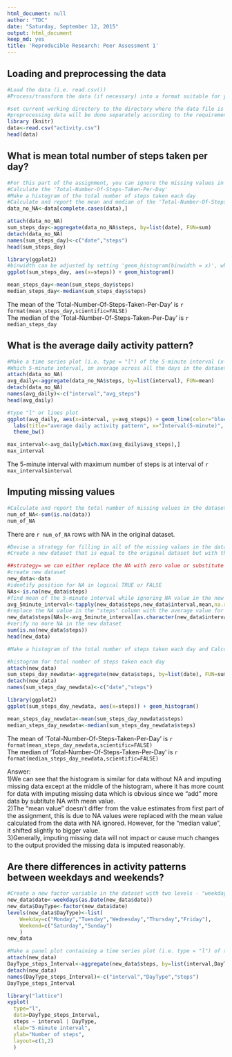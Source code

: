 ```yaml
---
html_document: null
author: "TDC"
date: "Saturday, September 12, 2015"
output: html_document
keep_md: yes
title: 'Reproducible Research: Peer Assessment 1'
---
```



## Loading and preprocessing the data
```r
#Load the data (i.e. read.csv())
#Process/transform the data (if necessary) into a format suitable for your analysis

#set current working directory to the directory where the data file is before start runing the code
#preprocessing data will be done separately according to the requirement of the following questions
library (knitr)
data<-read.csv("activity.csv")
head(data)
```

## What is mean total number of steps taken per day?
```r
#For this part of the assignment, you can ignore the missing values in the dataset.
#Calculate the 'Total-Number-Of-Steps-Taken-Per-Day'
#Make a histogram of the total number of steps taken each day
#Calculate and report the mean and median of the 'Total-Number-Of-Steps-Taken-Per-Day'
data_no_NA<-data[complete.cases(data),] 

attach(data_no_NA)
sum_steps_day<-aggregate(data_no_NA$steps, by=list(date), FUN=sum)
detach(data_no_NA)
names(sum_steps_day)<-c("date","steps")
head(sum_steps_day) 

library(ggplot2)
#binwidth can be adjusted by setting 'geom_histogram(binwidth = x)', where x is a value
ggplot(sum_steps_day, aes(x=steps)) + geom_histogram()

mean_steps_day<-mean(sum_steps_day$steps)
median_steps_day<-median(sum_steps_day$steps)
```
The mean of the 'Total-Number-Of-Steps-Taken-Per-Day' is  `r format(mean_steps_day,scientific=FALSE)`  
The median of the 'Total-Number-Of-Steps-Taken-Per-Day' is  `r median_steps_day`


## What is the average daily activity pattern?
```r
#Make a time series plot (i.e. type = "l") of the 5-minute interval (x-axis) and the average number of steps taken, averaged across all days (y-axis)
#Which 5-minute interval, on average across all the days in the dataset, contains the maximum number of steps?
attach(data_no_NA)
avg_daily<-aggregate(data_no_NA$steps, by=list(interval), FUN=mean)
detach(data_no_NA)
names(avg_daily)<-c("interval","avg_steps")
head(avg_daily) 

#type "l" or lines plot
ggplot(avg_daily, aes(x=interval, y=avg_steps)) + geom_line(color="blue",size=1)+
  labs(title="average daily activity pattern", x="Interval(5-minute)", y="average steps")+
  theme_bw()

max_interval<-avg_daily[which.max(avg_daily$avg_steps),]
max_interval
```
The 5-minute interval with maximum number of steps is at interval of `r max_interval$interval`


## Imputing missing values
```r
#Calculate and report the total number of missing values in the dataset (i.e. the total number of rows with NAs)
num_of_NA<-sum(is.na(data))
num_of_NA
```
There are `r num_of_NA` rows with NA in the original dataset.

```r
#Devise a strategy for filling in all of the missing values in the dataset. The strategy does not need to be sophisticated. For example, you could use the mean/median for that day, or the mean for that 5-minute interval, etc.
#Create a new dataset that is equal to the original dataset but with the missing data filled in.

##strategy= we can either replace the NA with zero value or substitute with the mean value of the same range (5-mnute interval or day). I will proceed with replace NA with mean value of the same 5-minute interval range
#create new dataset
new_data<-data
#identify position for NA in logical TRUE or FALSE
NAs<-is.na(new_data$steps)
#find mean of the 5-minute interval while ignoring NA value in the new dataset
avg_5minute_interval<-tapply(new_data$steps,new_data$interval,mean,na.rm=TRUE, simplify=TRUE)
#replace the NA value in the "steps" column with the average value for the corresponding 5-minute interval
new_data$steps[NAs]<-avg_5minute_interval[as.character(new_data$interval[NAs])]
#verify no more NA in the new dataset
sum(is.na(new_data$steps))
head(new_data)
```


```r
#Make a histogram of the total number of steps taken each day and Calculate and report the mean and median total number of steps taken per day. Do these values differ from the estimates from the first part of the assignment? What is the impact of imputing missing data on the estimates of the total daily number of steps?

#histogram for total number of steps taken each day
attach(new_data)
sum_steps_day_newdata<-aggregate(new_data$steps, by=list(date), FUN=sum)
detach(new_data)
names(sum_steps_day_newdata)<-c("date","steps")

library(ggplot2)
ggplot(sum_steps_day_newdata, aes(x=steps)) + geom_histogram()

mean_steps_day_newdata<-mean(sum_steps_day_newdata$steps)
median_steps_day_newdata<-median(sum_steps_day_newdata$steps)
```
The mean of 'Total-Number-Of-Steps-Taken-Per-Day' is `r format(mean_steps_day_newdata,scientific=FALSE)`  
The median of 'Total-Number-Of-Steps-Taken-Per-Day' is `r format(median_steps_day_newdata,scientific=FALSE)`

Answer:  
1)We can see that the histogram is similar for data without NA and imputing missing data except at the middle of the histogram, where it has more count for data with imputing missing data which is obvious since we "add" more data by subtitute NA with mean value.  
2)The "mean value" doesn't differ from the value estimates from first part of the assignment, this is due to NA values were replaced with the mean value calculated from the data with NA ignored. However, for the "median value",  it shifted slightly to bigger value.  
3)Generally, imputing missing data will not impact or cause much changes to the output provided the missing data is imputed reasonably.  


## Are there differences in activity patterns between weekdays and weekends?
```r
#Create a new factor variable in the dataset with two levels - "weekday" and "weekend" indicating whether a given date is a weekday or weekend day.
new_data$date<-weekdays(as.Date(new_data$date))
new_data$DayType<-factor(new_data$date)
levels(new_data$DayType)<-list(
    Weekday=c("Monday","Tuesday","Wednesday","Thursday","Friday"), 
    Weekend=c("Saturday","Sunday")
    )
new_data
```

```r
#Make a panel plot containing a time series plot (i.e. type = "l") of the 5-minute interval (x-axis) and the average number of steps taken, averaged across all weekday days or weekend days (y-axis). See the README file in the GitHub repository to see an example of what this plot should look like using simulated data.
attach(new_data)
DayType_steps_Interval<-aggregate(new_data$steps, by=list(interval,DayType), FUN=mean)
detach(new_data)
names(DayType_steps_Interval)<-c("interval","DayType","steps")
DayType_steps_Interval

library("lattice")
xyplot(
  type="l",
  data=DayType_steps_Interval,
  steps ~ interval | DayType,
  xlab="5-minute interval",
  ylab="Number of steps",
  layout=c(1,2)
  )

```